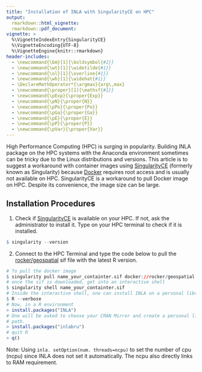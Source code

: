 ```yaml
---
title: "Installation of INLA with SingularityCE on HPC"
output:
  rmarkdown::html_vignette:
  rmarkdown::pdf_document:
vignette: >
  %\VignetteIndexEntry{SingularityCE}
  %\VignetteEncoding{UTF-8}
  %\VignetteEngine{knitr::rmarkdown}
header-includes:
  - \newcommand{\bm}[1]{\boldsymbol{#1}}
  - \newcommand{\wt}[1]{\widetilde{#1}}
  - \newcommand{\ol}[1]{\overline{#1}}
  - \newcommand{\wh}[1]{\widehat{#1}}
  - \DeclareMathOperator*{\argmax}{arg\,max}
  - \newcommand{\proper}[1]{\mathsf{#1}}
  - \newcommand{\pExp}{\proper{Exp}}
  - \newcommand{\pN}{\proper{N}}
  - \newcommand{\pPo}{\proper{Po}}
  - \newcommand{\pGa}{\proper{Ga}}
  - \newcommand{\pE}{\proper{E}}
  - \newcommand{\pP}{\proper{P}}
  - \newcommand{\pVar}{\proper{Var}}
---
```

High Performance Computing (HPC) is surging in popularity. Building INLA package
on the HPC systems with the Anaconda environment sometimes can be tricky due to 
the Linux distributions and versions. This article is to suggest a workaround 
with container images using [SingularityCE](https://github.com/sylabs/singularity)
(formerly known as Singularity) because [Docker](https://www.docker.com/) 
requires root access and is usually not available on HPC. SingularityCE is a 
workaround to pull Docker image on HPC. Despite its convenience, the image size 
can be large. 

## Installation Procedures 

1. Check if [SingularityCE](https://github.com/sylabs/singularity/blob/main/INSTALL.md)
   is available on your HPC. If not, ask the administrator to install it. Type 
   on your HPC terminal to check if it is installed. 
```r
$ singularity --version
```

2. Connect to the HPC Terminal and type the code below to pull the 
[rocker/geospatial](https://rocker-project.org/images/versioned/rstudio.html) 
sif file with the latest R version.

```r
# To pull the docker image 
$ singularity pull name_your_containter.sif docker://rocker/geospatial:latest
# once the sif is downloaded, get into an interactive shell 
$ singularity shell name_your_containter.sif
# Inside the interactive shell, one can install INLA on a personal library path
$ R --verbose 
# Now, in a R environment
> install.packages("INLA") 
# One will be asked to choose your CRAN Mirror and create a personal library 
# path.
> install.packages("inlabru") 
# quit R
> q()
```
Note: Using `inla. setOption(num. threads=ncpu)` to set the number of cpu (ncpu) since 
INLA does not set it automatically. The ncpu also directly links to RAM 
requirement.

